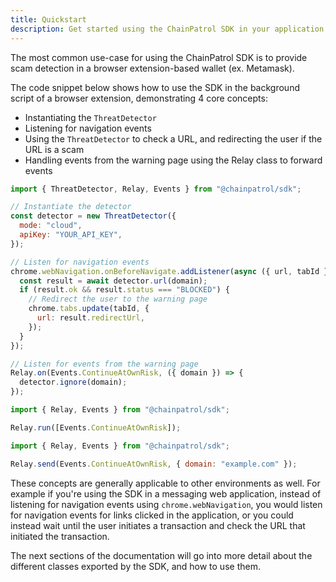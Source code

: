 ```yaml
---
title: Quickstart
description: Get started using the ChainPatrol SDK in your application
---
```


The most common use-case for using the ChainPatrol SDK is to provide scam
detection in a browser extension-based wallet (ex. Metamask).

The code snippet below shows how to use the SDK in the background script of a
browser extension, demonstrating 4 core concepts:

- Instantiating the `ThreatDetector`
- Listening for navigation events
- Using the `ThreatDetector` to check a URL, and redirecting the user if the URL is
  a scam
- Handling events from the warning page using the Relay class to forward events

<CodeGroup>

```js background.js
import { ThreatDetector, Relay, Events } from "@chainpatrol/sdk";

// Instantiate the detector
const detector = new ThreatDetector({
  mode: "cloud",
  apiKey: "YOUR_API_KEY",
});

// Listen for navigation events
chrome.webNavigation.onBeforeNavigate.addListener(async ({ url, tabId }) => {
  const result = await detector.url(domain);
  if (result.ok && result.status === "BLOCKED") {
    // Redirect the user to the warning page
    chrome.tabs.update(tabId, {
      url: result.redirectUrl,
    });
  }
});

// Listen for events from the warning page
Relay.on(Events.ContinueAtOwnRisk, ({ domain }) => {
  detector.ignore(domain);
});
```

```js content.js
import { Relay, Events } from "@chainpatrol/sdk";

Relay.run([Events.ContinueAtOwnRisk]);
```

```js warning.js
import { Relay, Events } from "@chainpatrol/sdk";

Relay.send(Events.ContinueAtOwnRisk, { domain: "example.com" });
```

</CodeGroup>

These concepts are generally applicable to other environments as well. For example
if you're using the SDK in a messaging web application, instead of listening for
navigation events using `chrome.webNavigation`, you would listen for navigation
events for links clicked in the application, or you could instead wait until the
user initiates a transaction and check the URL that initiated the transaction.

The next sections of the documentation will go into more detail about the
different classes exported by the SDK, and how to use them.
